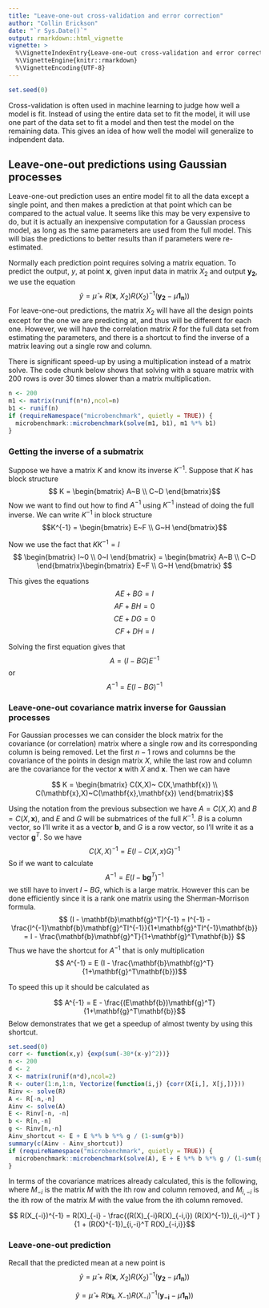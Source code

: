 ---
title: "Leave-one-out cross-validation and error correction"
author: "Collin Erickson"
date: "`r Sys.Date()`"
output: rmarkdown::html_vignette
vignette: >
  %\VignetteIndexEntry{Leave-one-out cross-validation and error correction}
  %\VignetteEngine{knitr::rmarkdown}
  %\VignetteEncoding{UTF-8}
---

```{r, results='hide', echo=FALSE}
set.seed(0)
```



Cross-validation is often used in machine learning to judge how well a model is fit.
Instead of using the entire data set to fit the model,
it will use one part of the data set to fit a model and then test the model on the remaining data.
This gives an idea of how well the model will generalize to indpendent data.

## Leave-one-out predictions using Gaussian processes

Leave-one-out prediction uses an entire model fit to all the data except
a single point, and then makes a prediction at that point which can
be compared to the actual value.
It seems like this may be very expensive to do,
but it is actually an inexpensive computation for a Gaussian process model,
as long as the same parameters are used from the full model.
This will bias the predictions to better results than if parameters were
re-estimated.

Normally each prediction point requires solving a matrix equation.
To predict the output, $y$, at point $\mathbf{x}$, given 
input data in matrix $X_2$ and output $\mathbf{y_2}$, we use the equation
$$ \hat{y} = \hat{\mu} + R(\mathbf{x},~X_2) R(X_2)^{-1}( \mathbf{y_2} - \mu\mathbf{1_n})) $$
For leave-one-out predictions, the matrix $X_2$ will have all the design points
except for the one we are predicting at, and thus will be different
for each one.
However, we will have the correlation matrix $R$ for the full data set
from estimating the parameters, and there is a shortcut
to find the inverse of a matrix leaving out a single row and column.


There is significant speed-up by using a multiplication instead of a matrix solve.
The code chunk below shows that solving with a square matrix with 200 rows
is over 30 times slower than a matrix multiplication.

```{r}
n <- 200
m1 <- matrix(runif(n*n),ncol=n)
b1 <- runif(n)
if (requireNamespace("microbenchmark", quietly = TRUE)) {
  microbenchmark::microbenchmark(solve(m1, b1), m1 %*% b1)
}
```

### Getting the inverse of a submatrix

Suppose we have a matrix $K$ and know its inverse $K^{-1}$.
Suppose that $K$ has block structure
$$ K = \begin{bmatrix} A~B \\ C~D \end{bmatrix}$$
Now we want to find out how to find $A^{-1}$ using $K^{-1}$ instead of doing the full inverse.
We can write $K^{-1}$ in block structure
$$K^{-1} = \begin{bmatrix} E~F \\ G~H \end{bmatrix}$$

Now we use the fact that $K K^{-1}  = I$
$$ \begin{bmatrix} I~0 \\ 0~I \end{bmatrix} = \begin{bmatrix} A~B \\ C~D \end{bmatrix}\begin{bmatrix} E~F \\ G~H \end{bmatrix}  $$

This gives the equations
$$ AE + BG = I$$
$$ AF + BH = 0$$
$$ CE + DG = 0$$
$$ CF + DH = I$$


Solving the first equation gives that 
$$ A = (I - BG)E^{-1}$$
or
$$ A^{-1} = E (I - BG) ^{-1}$$

### Leave-one-out covariance matrix inverse for Gaussian processes

For Gaussian processes we can consider the block matrix for the covariance (or correlation) matrix
where a single row and its corresponding column is being removed.
Let the first $n-1$ rows and columns be the covariance of the points in design matrix $X$,
while the last row and column are the covariance for the vector $\mathbf{x}$ with $X$ and $\mathbf{x}$.
Then we can have

$$ K = \begin{bmatrix} C(X,X)~ C(X,\mathbf{x}) \\ C(\mathbf{x},X)~C(\mathbf{x},\mathbf{x}) \end{bmatrix}$$

Using the notation from the previous subsection we have $A = C(X,X)$ and $B=C(X,\mathbf{x})$, 
and $E$ and $G$ will be submatrices of the full $K^{-1}$.
$B$ is a column vector, so I'll write it as a vector $\mathbf{b}$,
and $G$ is a row vector, so I'll write it as a vector $\mathbf{g}^T$.
So we have
$$ C(X,X)^{-1} = E(I-C(X,x)G)^{-1}$$
So if we want to calculate
$$ A^{-1} = E (I - \mathbf{b}\mathbf{g}^T) ^{-1}$$
we still have to invert $I-BG$, which is a large matrix.
However this can be done efficiently since it is a rank one matrix
using the Sherman-Morrison formula.
$$ (I - \mathbf{b}\mathbf{g}^T)^{-1} = I^{-1} - \frac{I^{-1}\mathbf{b}\mathbf{g}^TI^{-1}}{1+\mathbf{g}^TI^{-1}\mathbf{b}}
= I - \frac{\mathbf{b}\mathbf{g}^T}{1+\mathbf{g}^T\mathbf{b}}
$$
Thus we have the shortcut for $A^{-1}$ that is only multiplication
$$ A^{-1} = E (I - \frac{\mathbf{b}\mathbf{g}^T}{1+\mathbf{g}^T\mathbf{b}})$$

To speed this up it should be calculated as

$$ A^{-1} = E - \frac{(E\mathbf{b})\mathbf{g}^T}{1+\mathbf{g}^T\mathbf{b}}$$
Below demonstrates that we get a speedup of almost twenty by using this shortcut.
```{r}
set.seed(0)
corr <- function(x,y) {exp(sum(-30*(x-y)^2))}
n <- 200
d <- 2
X <- matrix(runif(n*d),ncol=2)
R <- outer(1:n,1:n, Vectorize(function(i,j) {corr(X[i,], X[j,])}))
Rinv <- solve(R)
A <- R[-n,-n]
Ainv <- solve(A)
E <- Rinv[-n, -n]
b <- R[n,-n]
g <- Rinv[n,-n]
Ainv_shortcut <- E + E %*% b %*% g / (1-sum(g*b))
summary(c(Ainv - Ainv_shortcut))
if (requireNamespace("microbenchmark", quietly = TRUE)) {
  microbenchmark::microbenchmark(solve(A), E + E %*% b %*% g / (1-sum(g*b)))
}
```

In terms of the covariance matrices already calculated, this is the following,
where $M_{-i}$ is the matrix $M$ with the ith row and column removed, and 
$M_{i,-i}$ is the ith row of the matrix $M$ with the value from the ith column removed.

$$ R(X_{-i})^{-1} = R(X)_{-i} -
\frac{(R(X)_{-i}R(X)_{-i,i}) (R(X)^{-1})_{i,-i}^T }{1 + (R(X)^{-1})_{i,-i}^T R(X)_{-i,i}}$$


### Leave-one-out prediction

Recall that the predicted mean at a new point is
$$ \hat{y} = \hat{\mu} + R(\mathbf{x},~X_2) R(X_2)^{-1}( \mathbf{y_2} - \mu\mathbf{1_n})) $$

$$ \hat{y} = \hat{\mu} + R(\mathbf{x_i},~X_{-1}) R(X_{-i})^{-1}( \mathbf{y_{-i}} - \mu\mathbf{1_n})) $$






